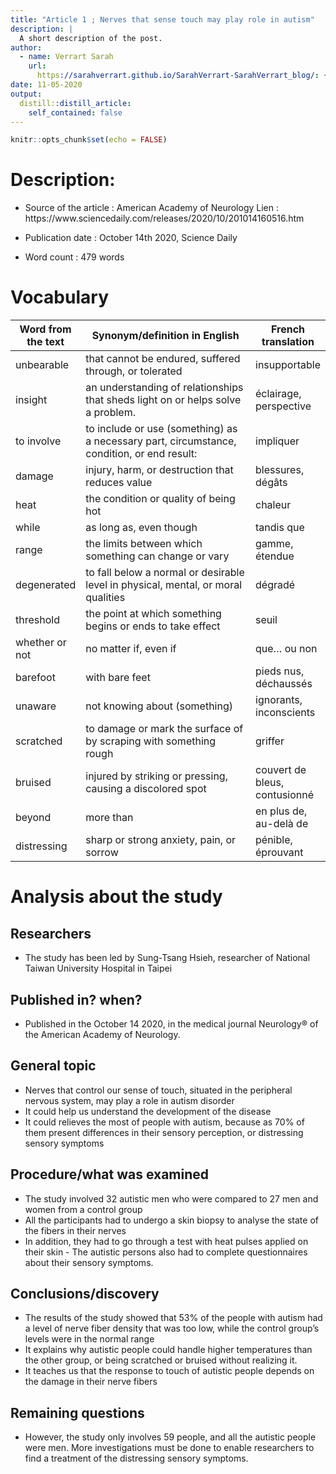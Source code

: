 ```yaml
---
title: "Article 1 ; Nerves that sense touch may play role in autism"
description: |
  A short description of the post.
author:
  - name: Verrart Sarah
    url:
      https://sarahverrart.github.io/SarahVerrart-SarahVerrart_blog/: {}
date: 11-05-2020
output:
  distill::distill_article:
    self_contained: false
---
```


```r
knitr::opts_chunk$set(echo = FALSE)
```

# Description:

  - Source of the article : American Academy of Neurology
  Lien : https://www.sciencedaily.com/releases/2020/10/201014160516.htm
  
  - Publication date : October 14th 2020, Science Daily
  
  - Word count : 479 words
  
  
# Vocabulary 
  
 | Word from the text | Synonym/definition in English                                                              | French translation            |
|--------------------|--------------------------------------------------------------------------------------------|-------------------------------|
| unbearable         | that cannot be endured, suffered through, or tolerated                                     | insupportable                 |
| insight            | an understanding of relationships that sheds light on or helps solve a problem.            | éclairage, perspective        |
| to involve         | to include or use (something) as a necessary part, circumstance, condition, or end result: | impliquer                     |
| damage             | injury, harm, or destruction that reduces value                                            | blessures, dégâts             |
| heat               | the condition or quality of being hot                                                      | chaleur                       |
| while              | as long as, even though                                                                    | tandis que                    |
| range              | the limits between which something can change or vary                                      | gamme, étendue                |
| degenerated        | to fall below a normal or desirable level in physical, mental, or moral qualities          | dégradé                       |
| threshold          | the point at which something begins or ends to take effect                                 | seuil                         |
| whether or not     | no matter if, even if                                                                      | que... ou non                 |
| barefoot           | with bare feet                                                                             | pieds nus, déchaussés         |
| unaware            | not knowing about (something)                                                              | ignorants, inconscients       |
| scratched          | to damage or mark the surface of by scraping with something rough                          | griffer                       |
| bruised            | injured by striking or pressing, causing a discolored spot                                 | couvert de bleus, contusionné |
| beyond             | more than                                                                                  | en plus de, au-delà de        |
| distressing        | sharp or strong anxiety, pain, or sorrow                                                   | pénible, éprouvant            |

# Analysis about the study

## Researchers
- The study has been led by Sung-Tsang Hsieh, researcher of National Taiwan University Hospital in Taipei 

## Published in? when?
- Published in the October 14 2020, in the medical journal Neurology® of the American Academy of Neurology. 

## General topic
- Nerves that control our sense of touch, situated in the peripheral nervous system, may play a role in autism disorder
- It could help us understand the development of the disease
- It could relieves the most of people with autism, because as 70% of them present differences in their sensory perception, or distressing sensory symptoms

## Procedure/what was examined
- The study involved 32 autistic men who were compared to 27 men and women from a control group
- All the participants had to undergo a skin biopsy to analyse the state of the fibers in their nerves
- In addition, they had to go through a test with heat pulses applied on their skin - The autistic persons also had to complete questionnaires about their sensory symptoms. 

## Conclusions/discovery
- The results of the study showed that 53% of the people with autism had a level of nerve fiber density that was too low, while the control group's levels were in the normal range 
- It explains why autistic people could handle higher temperatures than the other group, or being scratched or bruised without realizing it. 
- It teaches us that the response to touch of autistic people depends on the damage in their nerve fibers

## Remaining questions
- However, the study only involves 59 people, and all the autistic people were men. More investigations must be done to enable researchers to find a treatment of the distressing sensory symptoms.  
